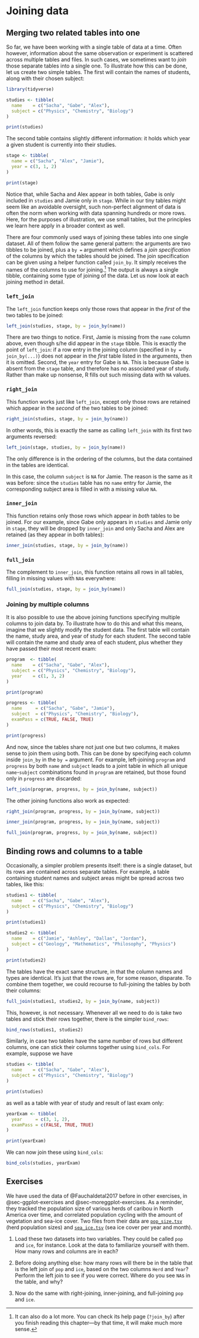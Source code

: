 # Joining data {#sec-join}

## Merging two related tables into one

So far, we have been working with a single table of data at a time. Often however, information about the same observation or experiment is scattered across multiple tables and files. In such cases, we sometimes want to *join* those separate tables into a single one. To illustrate how this can be done, let us create two simple tables. The first will contain the names of students, along with their chosen subject:

```r
library(tidyverse)

studies <- tibble(
  name    = c("Sacha", "Gabe", "Alex"),
  subject = c("Physics", "Chemistry", "Biology")
)

print(studies)
```

The second table contains slightly different information: it holds which year a given student is currently into their studies.

```r
stage <- tibble(
  name = c("Sacha", "Alex", "Jamie"),
  year = c(3, 1, 2)
)

print(stage)
```

Notice that, while Sacha and Alex appear in both tables, Gabe is only included in `studies` and Jamie only in `stage`. While in our tiny tables might seem like an avoidable oversight, such non-perfect alignment of data is often the norm when working with data spanning hundreds or more rows. Here, for the purposes of illustration, we use small tables, but the principles we learn here apply in a broader context as well.

There are four commonly used ways of joining these tables into one single dataset. All of them follow the same general pattern: the arguments are two tibbles to be joined, plus a `by = ` argument which defines a *join specification* of the columns by which the tables should be joined. The join specification can be given using a helper function called `join_by`. It simply receives the names of the columns to use for joining.^[It can also do a lot more. You can check its help page (`?join_by`) after you finish reading this chapter---by that time, it will make much more sense.] The output is always a single tibble, containing some type of joining of the data. Let us now look at each joining method in detail.

### `left_join`

The `left_join` function keeps only those rows that appear in the *first* of the two tables to be joined:

```r
left_join(studies, stage, by = join_by(name))
```

There are two things to notice. First, Jamie is missing from the `name` column above, even though s/he did appear in the `stage` tibble. This is exactly the point of `left_join`: if a row entry in the joining column (specified in `by = join_by(...)`) does not appear in the *first* table listed in the arguments, then it is omitted. Second, the `year` entry for Gabe is `NA`. This is because Gabe is absent from the `stage` table, and therefore has no associated year of study. Rather than make up nonsense, R fills out such missing data with `NA` values.

### `right_join`

This function works just like `left_join`, except only those rows are retained which appear in the *second* of the two tables to be joined:

```r
right_join(studies, stage, by = join_by(name))
```

In other words, this is exactly the same as calling `left_join` with its first two arguments reversed:

```r
left_join(stage, studies, by = join_by(name))
```

The only difference is in the ordering of the columns, but the data contained in the tables are identical.

In this case, the column `subject` is `NA` for Jamie. The reason is the same as it was before: since the `studies` table has no `name` entry for Jamie, the corresponding subject area is filled in with a missing value `NA`.

### `inner_join`

This function retains only those rows which appear in *both* tables to be joined. For our example, since Gabe only appears in `studies` and Jamie only in `stage`, they will be dropped by `inner_join` and only Sacha and Alex are retained (as they appear in both tables):

```r
inner_join(studies, stage, by = join_by(name))
```

### `full_join`

The complement to `inner_join`, this function retains all rows in all tables, filling in missing values with `NA`s everywhere:

```r
full_join(studies, stage, by = join_by(name))
```

### Joining by multiple columns

It is also possible to use the above joining functions specifying multiple columns to join data by. To illustrate how to do this and what this means, imagine that we slightly modify the student data. The first table will contain the name, study area, and year of study for each student. The second table will contain the name and study area of each student, plus whether they have passed their most recent exam:

```r
program  <- tibble(
  name    = c("Sacha", "Gabe", "Alex"),
  subject = c("Physics", "Chemistry", "Biology"),
  year    = c(1, 3, 2)
)

print(program)
```

```r
progress <- tibble(
  name     = c("Sacha", "Gabe", "Jamie"),
  subject  = c("Physics", "Chemistry", "Biology"),
  examPass = c(TRUE, FALSE, TRUE)
)

print(progress)
```

And now, since the tables share not just one but two columns, it makes sense to join them using both. This can be done by specifying each column inside `join_by` in the `by = ` argument. For example, left-joining `program` and `progress` by both `name` and `subject` leads to a joint table in which all unique `name`-`subject` combinations found in `program` are retained, but those found only in `progress` are discarded:

```r
left_join(program, progress, by = join_by(name, subject))
```

The other joining functions also work as expected:

```r
right_join(program, progress, by = join_by(name, subject))
```

```r
inner_join(program, progress, by = join_by(name, subject))
```

```r
full_join(program, progress, by = join_by(name, subject))
```


## Binding rows and columns to a table

Occasionally, a simpler problem presents itself: there is a single dataset, but its rows are contained across separate tables. For example, a table containing student names and subject areas might be spread across two tables, like this:

```r
studies1 <- tibble(
  name    = c("Sacha", "Gabe", "Alex"),
  subject = c("Physics", "Chemistry", "Biology")
)

print(studies1)
```

```r
studies2 <- tibble(
  name    = c("Jamie", "Ashley", "Dallas", "Jordan"),
  subject = c("Geology", "Mathematics", "Philosophy", "Physics")
)

print(studies2)
```

The tables have the exact same structure, in that the column names and types are identical. It's just that the rows are, for some reason, disparate. To combine them together, we could recourse to full-joining the tables by both their columns:

```r
full_join(studies1, studies2, by = join_by(name, subject))
```

This, however, is not necessary. Whenever all we need to do is take two tables and stick their rows together, there is the simpler `bind_rows`:

```r
bind_rows(studies1, studies2)
```

Similarly, in case two tables have the same number of rows but different columns, one can stick their columns together using `bind_cols`. For example, suppose we have

```r
studies <- tibble(
  name    = c("Sacha", "Gabe", "Alex"),
  subject = c("Physics", "Chemistry", "Biology")
)

print(studies)
```

as well as a table with year of study and result of last exam only:

```r
yearExam <- tibble(
  year     = c(3, 1, 2),
  examPass = c(FALSE, TRUE, TRUE)
)

print(yearExam)
```

We can now join these using `bind_cols`:

```r
bind_cols(studies, yearExam)
```


## Exercises

We have used the data of @Fauchaldetal2017 before in other exercises, in @sec-ggplot-exercises and @sec-moreggplot-exercises. As a reminder, they tracked the population size of various herds of caribou in North America over time, and correlated population cycling with the amount of vegetation and sea-ice cover. Two files from their data are [`pop_size.tsv`](https://raw.githubusercontent.com/dysordys/intro-R-and-stats/main/data/pop_size.zip) (herd population sizes) and [`sea_ice.tsv`](https://raw.githubusercontent.com/dysordys/intro-R-and-stats/main/data/sea_ice.zip) (sea ice cover per year and month).

1. Load these two datasets into two variables. They could be called `pop` and `ice`, for instance. Look at the data to familiarize yourself with them. How many rows and columns are in each?

2. Before doing anything else: how many rows will there be in the table that is the left join of `pop` and `ice`, based on the two columns `Herd` and `Year`? Perform the left join to see if you were correct. Where do you see `NA`s in the table, and why?

3. Now do the same with right-joining, inner-joining, and full-joining `pop` and `ice`.
